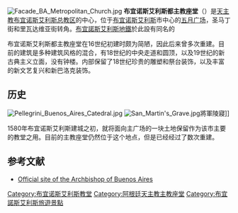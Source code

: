 [[Image:Facade_BA_Metropolitan_Church.jpg|thumb]] 
'''布宜诺斯艾利斯都主教座堂'''（{{lang-es|'''Catedral Metropolitana de Buenos Aires'''}}）是[[天主教布宜诺斯艾利斯总教区|天主教布宜诺斯艾利斯总教区]]的中心，位于[[布宜诺斯艾利斯|布宜诺斯艾利斯]]市中心的[[五月广场|五月广场]]，圣马丁街和里瓦达维亚街转角。[[布宜諾斯艾利斯地鐵|布宜諾斯艾利斯地鐵]]{{Link-es|布宜諾斯艾利斯地鐵D線|Línea D (Subte de Buenos Aires)|D線}}於此設有同名的{{Link-es|主教座堂站 (布宜諾斯艾利斯地鐵)|Catedral (Subte de Buenos Aires)|主教座堂站}}

布宜诺斯艾利斯都主教座堂在16世纪初建时颇为简陋，因此后来曾多次重建。目前的建筑是多种建筑风格的混合，有18世纪的中央走道和圆顶，以及19世纪的新古典主义立面，没有钟楼。内部保留了18世纪珍贵的雕塑和祭台装饰，以及丰富的新文艺复兴和新巴洛克装饰。

==历史==
[[Image:Pellegrini_Buenos_Aires_Catedral.jpg|thumb]]
[[File:San_Martin's_Grave.jpg|thumb]]將軍陵寢]]

1580年布宜诺斯艾利斯建城之初，就将面向主广场的一块土地保留作为该市主要的教堂之用。目前的主教座堂仍然位于这个地点，但是已经经过了数次重建。

== 参考文献 ==
* [https://web.archive.org/web/20090512044132/http://www.arzbaires.org.ar/catedral1.htm Official site of the Archbishop of Buenos Aires] {{es icon}}

{{Commons category|Catedral Metropolitana, Buenos Aires}}

{{coord|-34.607408|-58.373277|format=dms|type:landmark|display=title}}

[[Category:布宜诺斯艾利斯教堂|Category:布宜诺斯艾利斯教堂]]
[[Category:阿根廷天主教主教座堂|Category:阿根廷天主教主教座堂]]
[[Category:布宜諾斯艾利斯旅遊景點|Category:布宜諾斯艾利斯旅遊景點]]
